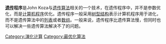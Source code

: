 '''[[遗传|遗传]]程序'''是John Koza与[[遗传算法|遗传算法]]相关的一个技术，在遗传程序中，并不是参数优化，而是[[计算机程序|计算机程序]]优化。遗传程序一般采用[[树_(图论)|树型结构]]表示计算机程序用于进化，而不是遗传算法中的[[列表|列表]]或者[[数组|数组]]。一般来说，遗传程序比遗传算法慢，但同时也可以解决一些遗传算法解决不了的问题。

[[Category:演化计算|Category:演化计算]]
[[Category:最优化算法|Category:最优化算法]]